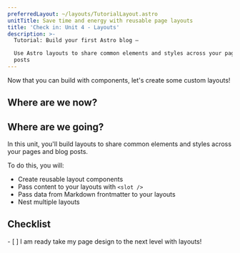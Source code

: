 ```yaml
---
preferredLayout: ~/layouts/TutorialLayout.astro
unitTitle: Save time and energy with reusable page layouts
title: 'Check in: Unit 4 - Layouts'
description: >-
  Tutorial: Build your first Astro blog —

  Use Astro layouts to share common elements and styles across your pages and
  posts
---
```



Now that you can build with components, let's create some custom layouts!

## Where are we now?

<StackblitzIntro tree="withastro/blog-tutorial-demo/tree/unit-4/start"/>

## Where are we going?

In this unit, you'll build layouts to share common elements and styles across your pages and blog posts.

To do this, you will:

- Create reusable layout components
- Pass content to your layouts with `<slot />`
- Pass data from Markdown frontmatter to your layouts
- Nest multiple layouts



<Box icon="check-list">

## Checklist

<Checklist>
- [ ] I am ready take my page design to the next level with layouts!
</Checklist>
</Box>
